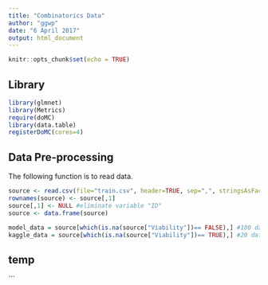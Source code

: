 ```yaml
---
title: "Combinatorics Data"
author: "ggwp"
date: "6 April 2017"
output: html_document
---
```


```r
knitr::opts_chunk$set(echo = TRUE)
```
## Library
```r
library(glmnet)
library(Metrics)
require(doMC)
library(data.table)
registerDoMC(cores=4)
```

## Data Pre-processing
The following function is to read data.
```r
source <- read.csv(file="train.csv", header=TRUE, sep=",", stringsAsFactors=FALSE)
rownames(source) <- source[,1]
source[,1] <- NULL #eliminate variable "ID"
source <- data.frame(source)

model_data = source[which(is.na(source["Viability"])== FALSE),] #100 data
kaggle_data = source[which(is.na(source["Viability"])== TRUE),] #20 data
```

## temp
```
